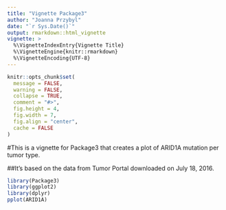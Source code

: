 ```yaml
---
title: "Vignette Package3"
author: "Joanna Przybyl"
date: "`r Sys.Date()`"
output: rmarkdown::html_vignette
vignette: >
  %\VignetteIndexEntry{Vignette Title}
  %\VignetteEngine{knitr::rmarkdown}
  %\VignetteEncoding{UTF-8}
---
```

```r
knitr::opts_chunk$set(
  message = FALSE,
  warning = FALSE,
  collapse = TRUE,
  comment = "#>",
  fig.height = 4,
  fig.width = 7,
  fig.align = "center",
  cache = FALSE
)
```
#This is a vignette for Package3 that creates a plot of ARID1A mutation per tumor type.

##It's based on the data from Tumor Portal downloaded on July 18, 2016.


```r
library(Package3)
library(ggplot2)
library(dplyr)
pplot(ARID1A)
```

